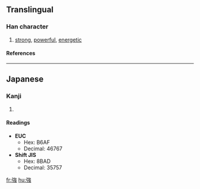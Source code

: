 {{see|强|彊}}

==Translingual==
===Han character===
{{Han char|rn=57|rad=弓|as=08|sn=11|four=1323<sub>6</sub>|canj=弓戈中戈 (NILI)}}
# [[strong]], [[powerful]], [[energetic]]
====References====
{{Han ref|kx=0359.230|dkj=09815|hdz=20999.070|uh=5F37|ud=24375|bh=B16A|bd=45418}}

----
==Japanese==
===Kanji===
{{ja-kanji|grade=|rs=弓08}}
# {{defn|Japanese}} 
====Readings====
{{ja-readings|on=[[きょう]] (kyō), [[ごう]] (gō)|kun=[[つよい]] (tsuyoi), [[しいる]] (shiiru), [[つよまる]] (tsuyomaru)}}
 

* '''EUC'''
** Hex: B6AF
** Decimal: 46767
* '''Shift JIS'''
** Hex: 8BAD
** Decimal: 35757

[[fr:強]]
[[hu:強]]